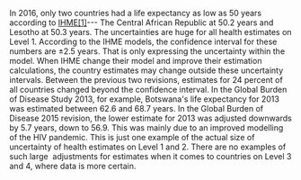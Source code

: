 
In 2016, only two countries had a life expectancy as low as 50 years according to [IHME[1]](http://gapm.io/xihlex)--- The Central African Republic at 50.2 years and Lesotho at 50.3 years. The uncertainties are huge for all health estimates on Level 1. According to the IHME models, the confidence interval for these numbers are ±2.5 years. That is only expressing the uncertainty within the model. When IHME change their model and improve their estimation calculations, the country estimates may change outside these uncertainty intervals. Between the previous two revisions, estimates for 24 percent of all countries changed beyond the confidence interval. In the Global Burden of Disease Study 2013, for example, Botswana's life expectancy for 2013 was estimated between 62.6 and 68.7 years. In the Global Burden of Disease 2015 revision, the lower estimate for 2013 was adjusted downwards by 5.7 years, down to 56.9. This was mainly due to an improved modelling of the HIV pandemic. This is just one example of the actual size of uncertainty of health estimates on Level 1 and 2. There are no examples of such large  adjustments for estimates when it comes to countries on Level 3 and 4, where data is more certain.